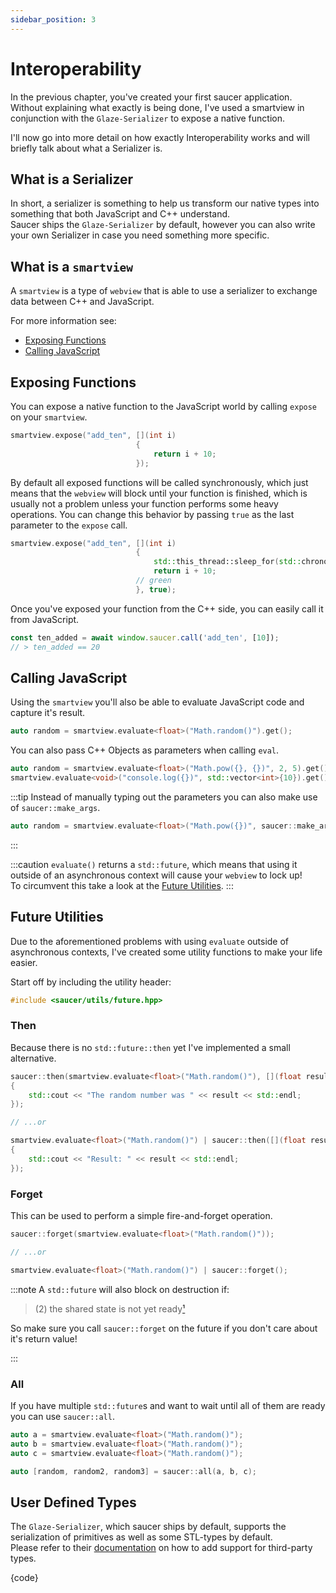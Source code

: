 ```yaml
---
sidebar_position: 3
---
```



# Interoperability

In the previous chapter, you've created your first saucer application.  
Without explaining what exactly is being done, I've used a smartview in conjunction with the `Glaze-Serializer` to expose a native function.

I'll now go into more detail on how exactly Interoperability works and will briefly talk about what a Serializer is.

## What is a Serializer

In short, a serializer is something to help us transform our native types into something that both JavaScript and C++ understand.  
Saucer ships the `Glaze-Serializer` by default, however you can also write your own Serializer in case you need something more specific.

## What is a `smartview`

A `smartview` is a type of `webview` that is able to use a serializer to exchange data between C++ and JavaScript.

For more information see:

- [Exposing Functions](#exposing-functions)
- [Calling JavaScript](#calling-javascript)

## Exposing Functions

You can expose a native function to the JavaScript world by calling `expose` on your `smartview`.

```cpp title="Exposing a function"
smartview.expose("add_ten", [](int i)
                            {
                                return i + 10;
                            });

```

By default all exposed functions will be called synchronously, which just means that the `webview` will block until your function is finished, which is usually
not a problem unless your function performs some heavy operations.
You can change this behavior by passing `true` as the last parameter to the `expose` call.

```cpp title="Exposing a function asynchronously"
smartview.expose("add_ten", [](int i)
                            {
                                std::this_thread::sleep_for(std::chrono::seconds(10));
                                return i + 10;
                            // green
                            }, true);

```

Once you've exposed your function from the C++ side, you can easily call it from JavaScript.

```js title="Calling your exposed function from the JavaScript World"
const ten_added = await window.saucer.call('add_ten', [10]);
// > ten_added == 20
```

## Calling JavaScript

Using the `smartview` you'll also be able to evaluate JavaScript code and capture it's result.

```cpp
auto random = smartview.evaluate<float>("Math.random()").get();
```

You can also pass C++ Objects as parameters when calling `eval`.

```cpp
auto random = smartview.evaluate<float>("Math.pow({}, {})", 2, 5).get();
smartview.evaluate<void>("console.log({})", std::vector<int>{10}).get();
```

:::tip
Instead of manually typing out the parameters you can also make use of `saucer::make_args`.

```cpp
auto random = smartview.evaluate<float>("Math.pow({})", saucer::make_args(2, 5)).get();
```

:::

:::caution
`evaluate()` returns a `std::future`, which means that using it outside of an asynchronous context will cause your `webview` to lock up!  
To circumvent this take a look at the [Future Utilities](#future-utilities).
:::

## Future Utilities

Due to the aforementioned problems with using `evaluate` outside of asynchronous contexts, I've created some utility functions to make your life easier.

Start off by including the utility header:

```cpp
#include <saucer/utils/future.hpp>
```

### Then

Because there is no `std::future::then` yet I've implemented a small alternative.

```cpp
saucer::then(smartview.evaluate<float>("Math.random()"), [](float result)
{
    std::cout << "The random number was " << result << std::endl;
});

// ...or

smartview.evaluate<float>("Math.random()") | saucer::then([](float result)
{
    std::cout << "Result: " << result << std::endl;
});
```

### Forget

This can be used to perform a simple fire-and-forget operation.

```cpp
saucer::forget(smartview.evaluate<float>("Math.random()"));

// ...or

smartview.evaluate<float>("Math.random()") | saucer::forget();
```

:::note
A `std::future` will also block on destruction if:

> (2) the shared state is not yet ready[¹](https://en.cppreference.com/w/cpp/thread/future/%7Efuture)

So make sure you call `saucer::forget` on the future if you don't care about it's return value!

:::

### All

If you have multiple `std::future`s and want to wait until all of them are ready you can use `saucer::all`.

```cpp
auto a = smartview.evaluate<float>("Math.random()");
auto b = smartview.evaluate<float>("Math.random()");
auto c = smartview.evaluate<float>("Math.random()");

auto [random, random2, random3] = saucer::all(a, b, c);
```

## User Defined Types

The `Glaze-Serializer`, which saucer ships by default, supports the serialization of primitives as well as some STL-types by default.  
Please refer to their [documentation](https://github.com/stephenberry/glaze#example) on how to add support for third-party types.

<CodeBlock language="cpp" title="Exposing Custom-Types">
  {code}
</CodeBlock>
